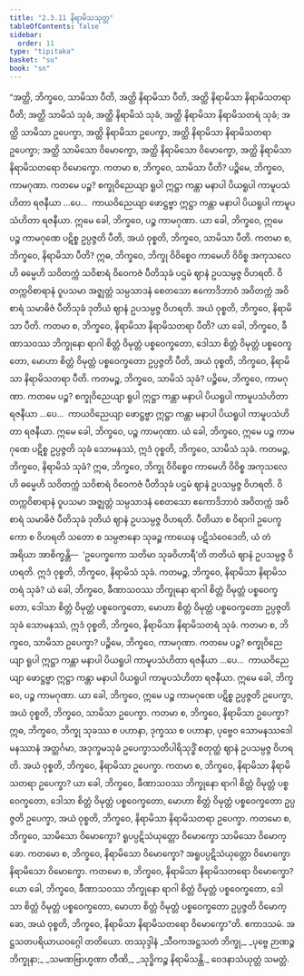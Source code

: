 ```yaml
---
title: "2.3.11 နိရာမိသသုတ္တ"
tableOfContents: false
sidebar:
  order: 11
type: "tipitaka"
basket: "su"
book: "sn"
---
```



<DynamicBreadcrumb />

<Division number="279" book="sn" e="ch" v="18" p="321">

<Paragraph number="1222" book="sn">
“အတ္ထိ, ဘိက္ခဝေ, သာမိသာ ပီတိ, အတ္ထိ နိရာမိသာ ပီတိ, အတ္ထိ နိရာမိသာ နိရာမိသတရာ ပီတိ; အတ္ထိ သာမိသံ သုခံ, အတ္ထိ နိရာမိသံ သုခံ, အတ္ထိ နိရာမိသာ နိရာမိသတရံ သုခံ; အတ္ထိ သာမိသာ ဥပေက္ခာ, အတ္ထိ နိရာမိသာ ဥပေက္ခာ, အတ္ထိ နိရာမိသာ နိရာမိသတရာ ဥပေက္ခာ; အတ္ထိ သာမိသော ဝိမောက္ခော, အတ္ထိ နိရာမိသော ဝိမောက္ခော, အတ္ထိ နိရာမိသာ နိရာမိသတရော ဝိမောက္ခော. ကတမာ စ, ဘိက္ခဝေ, သာမိသာ ပီတိ? ပဉ္စိမေ, ဘိက္ခဝေ, ကာမဂုဏာ. ကတမေ ပဉ္စ? စက္ခုဝိညေယျာ ရူပါ ဣဋ္ဌာ ကန္တာ မနာပါ ပိယရူပါ ကာမူပသံဟိတာ ရဇနီယာ …ပေ…  ကာယဝိညေယျာ ဖောဋ္ဌဗ္ဗာ ဣဋ္ဌာ ကန္တာ မနာပါ ပိယရူပါ ကာမူပသံဟိတာ ရဇနီယာ. ဣမေ ခေါ, ဘိက္ခဝေ, ပဉ္စ ကာမဂုဏာ. ယာ ခေါ, ဘိက္ခဝေ, ဣမေ ပဉ္စ ကာမဂုဏေ ပဋိစ္စ ဥပ္ပဇ္ဇတိ ပီတိ, အယံ ဝုစ္စတိ, ဘိက္ခဝေ, သာမိသာ ပီတိ.
</Paragraph>

<Paragraph number="1223" book="sn">
ကတမာ စ, ဘိက္ခဝေ, နိရာမိသာ ပီတိ? ဣဓ, ဘိက္ခဝေ, ဘိက္ခု ဝိဝိစ္စေဝ ကာမေဟိ ဝိဝိစ္စ အကုသလေဟိ ဓမ္မေဟိ သဝိတက္ကံ သဝိစာရံ ဝိဝေကဇံ ပီတိသုခံ ပဌမံ ဈာနံ ဥပသမ္ပဇ္ဇ ဝိဟရတိ. ဝိတက္ကဝိစာရာနံ ဝူပသမာ အဇ္ဈတ္တံ သမ္ပသာဒနံ စေတသော ဧကောဒိဘာဝံ အဝိတက္ကံ အဝိစာရံ သမာဓိဇံ ပီတိသုခံ ဒုတိယံ ဈာနံ ဥပသမ္ပဇ္ဇ ဝိဟရတိ. အယံ ဝုစ္စတိ, ဘိက္ခဝေ, နိရာမိသာ ပီတိ.
</Paragraph>

<Paragraph number="1224" book="sn">
ကတမာ စ, ဘိက္ခဝေ, နိရာမိသာ နိရာမိသတရာ ပီတိ? ယာ ခေါ, ဘိက္ခဝေ, ခီဏာသဝဿ ဘိက္ခုနော ရာဂါ စိတ္တံ ဝိမုတ္တံ ပစ္စဝေက္ခတော, ဒေါသာ စိတ္တံ ဝိမုတ္တံ ပစ္စဝေက္ခတော, မောဟာ စိတ္တံ ဝိမုတ္တံ ပစ္စဝေက္ခတော ဥပ္ပဇ္ဇတိ ပီတိ, အယံ ဝုစ္စတိ, ဘိက္ခဝေ, နိရာမိသာ နိရာမိသတရာ ပီတိ.
</Paragraph>

<Paragraph number="1225" book="sn">
ကတမဉ္စ, ဘိက္ခဝေ, သာမိသံ သုခံ? ပဉ္စိမေ, ဘိက္ခဝေ, ကာမဂုဏာ. ကတမေ ပဉ္စ? စက္ခုဝိညေယျာ ရူပါ ဣဋ္ဌာ ကန္တာ မနာပါ ပိယရူပါ ကာမူပသံဟိတာ ရဇနီယာ …ပေ…  ကာယဝိညေယျာ ဖောဋ္ဌဗ္ဗာ ဣဋ္ဌာ ကန္တာ မနာပါ ပိယရူပါ ကာမူပသံဟိတာ ရဇနီယာ. ဣမေ ခေါ, ဘိက္ခဝေ, ပဉ္စ ကာမဂုဏာ. ယံ ခေါ, ဘိက္ခဝေ, ဣမေ ပဉ္စ ကာမဂုဏေ ပဋိစ္စ ဥပ္ပဇ္ဇတိ သုခံ သောမနဿံ, ဣဒံ ဝုစ္စတိ, ဘိက္ခဝေ, သာမိသံ သုခံ.
</Paragraph>

<Paragraph number="1226" book="sn">
ကတမဉ္စ, ဘိက္ခဝေ, နိရာမိသံ သုခံ? ဣဓ, ဘိက္ခဝေ, ဘိက္ခု ဝိဝိစ္စေဝ ကာမေဟိ ဝိဝိစ္စ အကုသလေဟိ ဓမ္မေဟိ သဝိတက္ကံ သဝိစာရံ ဝိဝေကဇံ ပီတိသုခံ ပဌမံ ဈာနံ ဥပသမ္ပဇ္ဇ ဝိဟရတိ. ဝိတက္ကဝိစာရာနံ ဝူပသမာ အဇ္ဈတ္တံ သမ္ပသာဒနံ စေတသော ဧကောဒိဘာဝံ အဝိတက္ကံ အဝိစာရံ သမာဓိဇံ ပီတိသုခံ ဒုတိယံ ဈာနံ ဥပသမ္ပဇ္ဇ ဝိဟရတိ. ပီတိယာ စ ဝိရာဂါ ဥပေက္ခကော စ ဝိဟရတိ သတော စ သမ္ပဇာနော သုခဉ္စ ကာယေန ပဋိသံဝေဒေတိ, ယံ တံ အရိယာ အာစိက္ခန္တိ—  ‘ဥပေက္ခကော သတိမာ သုခဝိဟာရီ’တိ တတိယံ ဈာနံ ဥပသမ္ပဇ္ဇ ဝိဟရတိ. ဣဒံ ဝုစ္စတိ, ဘိက္ခဝေ, နိရာမိသံ သုခံ.
</Paragraph>

<Paragraph number="1227" book="sn">
ကတမဉ္စ, ဘိက္ခဝေ, နိရာမိသာ နိရာမိသတရံ သုခံ? ယံ ခေါ, ဘိက္ခဝေ, ခီဏာသဝဿ ဘိက္ခုနော ရာဂါ စိတ္တံ ဝိမုတ္တံ ပစ္စဝေက္ခတော, ဒေါသာ စိတ္တံ ဝိမုတ္တံ ပစ္စဝေက္ခတော, မောဟာ စိတ္တံ ဝိမုတ္တံ ပစ္စဝေက္ခတော ဥပ္ပဇ္ဇတိ သုခံ သောမနဿံ, ဣဒံ ဝုစ္စတိ, ဘိက္ခဝေ, နိရာမိသာ နိရာမိသတရံ သုခံ.
</Paragraph>

<Paragraph number="1228" book="sn">
ကတမာ စ, ဘိက္ခဝေ, သာမိသာ ဥပေက္ခာ? ပဉ္စိမေ, ဘိက္ခဝေ, ကာမဂုဏာ. ကတမေ ပဉ္စ? စက္ခုဝိညေယျာ ရူပါ ဣဋ္ဌာ ကန္တာ မနာပါ ပိယရူပါ ကာမူပသံဟိတာ ရဇနီယာ …ပေ…  ကာယဝိညေယျာ ဖောဋ္ဌဗ္ဗာ ဣဋ္ဌာ ကန္တာ မနာပါ ပိယရူပါ ကာမူပသံဟိတာ ရဇနီယာ. ဣမေ ခေါ, ဘိက္ခဝေ, ပဉ္စ ကာမဂုဏာ. ယာ ခေါ, ဘိက္ခဝေ, ဣမေ ပဉ္စ ကာမဂုဏေ ပဋိစ္စ ဥပ္ပဇ္ဇတိ ဥပေက္ခာ, အယံ ဝုစ္စတိ, ဘိက္ခဝေ, သာမိသာ ဥပေက္ခာ.
</Paragraph>

<Paragraph number="1229" book="sn">
ကတမာ စ, ဘိက္ခဝေ, နိရာမိသာ ဥပေက္ခာ? ဣဓ, ဘိက္ခဝေ, ဘိက္ခု သုခဿ စ ပဟာနာ, ဒုက္ခဿ စ ပဟာနာ, ပုဗ္ဗေဝ သောမနဿဒေါမနဿာနံ အတ္ထင်္ဂမာ, အဒုက္ခမသုခံ ဥပေက္ခာသတိပါရိသုဒ္ဓိံ စတုတ္ထံ ဈာနံ ဥပသမ္ပဇ္ဇ ဝိဟရတိ. အယံ ဝုစ္စတိ, ဘိက္ခဝေ, နိရာမိသာ ဥပေက္ခာ.
</Paragraph>

<Paragraph number="1230" book="sn">
ကတမာ စ, ဘိက္ခဝေ, နိရာမိသာ နိရာမိသတရာ ဥပေက္ခာ? ယာ ခေါ, ဘိက္ခဝေ, ခီဏာသဝဿ ဘိက္ခုနော ရာဂါ စိတ္တံ ဝိမုတ္တံ ပစ္စဝေက္ခတော, ဒေါသာ စိတ္တံ ဝိမုတ္တံ ပစ္စဝေက္ခတော, မောဟာ စိတ္တံ ဝိမုတ္တံ ပစ္စဝေက္ခတော ဥပ္ပဇ္ဇတိ ဥပေက္ခာ, အယံ ဝုစ္စတိ, ဘိက္ခဝေ, နိရာမိသာ နိရာမိသတရာ ဥပေက္ခာ.
</Paragraph>

<Paragraph number="1231" book="sn">
ကတမော စ, ဘိက္ခဝေ, သာမိသော ဝိမောက္ခော? ရူပပ္ပဋိသံယုတ္တော ဝိမောက္ခော သာမိသော ဝိမောက္ခော.
</Paragraph>

<Paragraph number="1232" book="sn">
ကတမော စ, ဘိက္ခဝေ, နိရာမိသော ဝိမောက္ခော? အရူပပ္ပဋိသံယုတ္တော ဝိမောက္ခော နိရာမိသော ဝိမောက္ခော.
</Paragraph>

<Paragraph number="1233" book="sn">
ကတမော စ, ဘိက္ခဝေ, နိရာမိသာ နိရာမိသတရော ဝိမောက္ခော? ယော ခေါ, ဘိက္ခဝေ, ခီဏာသဝဿ ဘိက္ခုနော ရာဂါ စိတ္တံ ဝိမုတ္တံ ပစ္စဝေက္ခတော, ဒေါသာ စိတ္တံ ဝိမုတ္တံ ပစ္စဝေက္ခတော, မောဟာ စိတ္တံ ဝိမုတ္တံ ပစ္စဝေက္ခတော ဥပ္ပဇ္ဇတိ ဝိမောက္ခော, အယံ ဝုစ္စတိ, ဘိက္ခဝေ, နိရာမိသာ နိရာမိသတရော ဝိမောက္ခော”တိ.

</Paragraph>
</Division>

<Paragraph number="1234" type="center" book="sn">
ဧကာဒသမံ.



</Paragraph>

<Paragraph number="1235" type="center" book="sn">
အဋ္ဌသတပရိယာယဝဂ္ဂေါ တတိယော.



</Paragraph>

<Paragraph number="1236" type="center" book="sn">
တဿုဒ္ဒါနံ


</Paragraph>

<Paragraph number="1237" type="verses" book="sn">
_သီဝကအဋ္ဌသတံ ဘိက္ခု,_  
_ပုဗ္ဗေ ဉာဏဉ္စ ဘိက္ခုနာ;_  
_သမဏဗြာဟ္မဏာ တီဏိ,_  
_သုဒ္ဓိကဉ္စ နိရာမိသန္တိ._  


</Paragraph>

<Paragraph number="1238" type="center" book="sn">
ဝေဒနာသံယုတ္တံ သမတ္တံ.
</Paragraph>